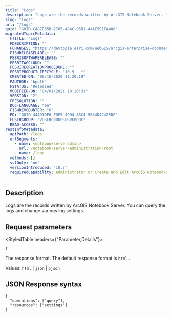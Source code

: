 ```yaml
---
title: "Logs"
description: "Logs are the records written by ArcGIS Notebook Server. You can query the logs and change various log settings."
slug: "logs"
url: "/logs"
guid: "GUID-C487E35B-2705-484C-95B1-A4AE5E1FA408"
migratedTopicMetadata:
  FTITLE: "Logs"
  FDESCRIPTION: ""
  FCHANGES: "https://devtopia.esri.com/WebGIS/arcgis-enterprise-documentation/issues/2890"
  FISHRELEASELABEL: ""
  FESRISOFTWARERELEASE: ""
  FESRITAGCLOUD: ""
  FESRIRECREATIONPROCEDURE: ""
  FESRIPRODUCTLIFECYCLE: "10.9 - *"
  CREATED-ON: "06/10/2020 11:20:19"
  FAUTHOR: "bpolk"
  FSTATUS: "Released"
  MODIFIED-ON: "04/01/2021 10:20:31"
  VERSION: "2"
  FRESOLUTION: ""
  DOC-LANGUAGE: "en"
  FISHREVCOUNTER: "6"
  ED: "GUID-44AD1DF0-FDF5-4994-A5C4-5B34D4C425DF"
  FUSERGROUP: "VUSERGROUPSERVERDOC"
  READ-ACCESS: ""
restInfoMetadata:
  apiPath: /logs
  urlSegments:
    - name: <notebookserveradmin>
      url: /notebook-server-administration-root
    - name: /logs
  methods: []
  sslOnly: 'no'
  versionIntroduced: '10.7'
  requiredCapability: Administrator or Create and Edit ArcGIS Notebooks
---
```


## Description

Logs are the records written by ArcGIS Notebook Server. You can query the logs and change various log settings. 

##  Request parameters

<StyledTable headers={"Parameter,Details"}>

<StyledTableRow>

<StyledTableCell cellStyle="markdown">

`f` 

</StyledTableCell>

<StyledTableCell cellStyle="markdown">

The response format. The default response format is `html` . 

Values: `html`  \| `json`  \| `pjson` 

</StyledTableCell>

</StyledTableRow>

</StyledTable>

## JSON Response syntax

```other
{ 
  "operations": ["query"], 
  "resources": ["settings"]
}
```

 
